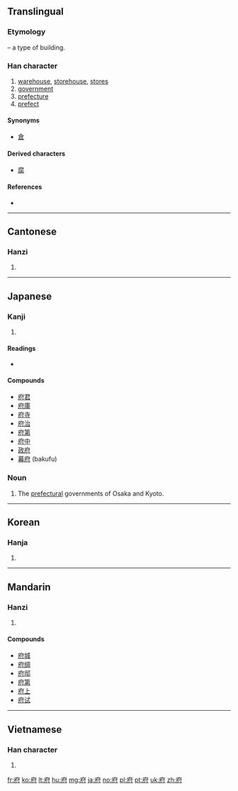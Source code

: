 ==Translingual==

===Etymology===
{{Han compound|广|t1=building|付|ls=psc|c1=s|c2=p}} – a type of building.

===Han character===
{{Han char|rn=53|rad=广|as=05|sn=8|four=00240|canj=IODI|ids=⿸广付}}

# [[warehouse]], [[storehouse]], [[store]]s
# [[government]]
# [[prefecture]]
# [[prefect]]

====Synonyms====
* [[倉]]

====Derived characters====
* [[腐]]

====References====
* {{Han ref|kx=0345.020|dkj=09283|dj=0654.150|hdz=20877.150|uh=5E9C|ud=24220|bh=A9B2|bd=43442}}

----

==Cantonese==

===Hanzi===
{{yue-hanzi|jyut=[[fu2]]|y=fu2}}

# {{defn|lang=yue|sort=广05}}

----

==Japanese==

===Kanji===
{{ja-kanji|grade=4|rs=广05}}

# {{defn|lang=ja|sort=广05}}

====Readings====
* {{ja-readings|on=[[ふ]] (fu)|kun=[[やくしょ]] (yakusho), [[みやこ]] (miyako), [[くら]] (kura)}}

====Compounds====
* [[府君]]
* [[府庫]]
* [[府寺]]
* [[府治]]
* [[府第]]
* [[府中]]
* [[政府]]
* [[幕府]] (bakufu)

===Noun===
{{ja-noun|ふ}}

# The [[prefecture|prefectural]] governments of Osaka and Kyoto.

----

==Korean==

===Hanja===
{{ko-hanja|hangeul=[[부]]|rv=bu|mr=pu}}

# {{defn|lang=ko|sort=广05}}

----

==Mandarin==

===Hanzi===
{{cmn-hanzi|pin=[[fǔ]] ([[fu3]]), [[duó]] ([[duo2]])|wg=fu<sup>3</sup>, to<sup>2</sup>}}

# {{defn|lang=cmn|sort=广05}}

====Compounds====
* [[府城]]
* [[府绸]]
* [[府邸]]
* [[府第]]
* [[府上]]
* [[府试]]

----

==Vietnamese==

===Han character===
{{vi-hantu|[[phủ]]|rs=广05}}

# {{defn|lang=vi|sort=广05}}

[[fr:府]]
[[ko:府]]
[[lt:府]]
[[hu:府]]
[[mg:府]]
[[ja:府]]
[[no:府]]
[[pl:府]]
[[pt:府]]
[[uk:府]]
[[zh:府]]